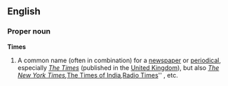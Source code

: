 {{See|times}}
==English==
===Proper noun===
'''Times'''

#A common name (often in combination) for a [[newspaper]] or [[periodical]], especially ''[[w:The Times|The Times]]'' (published in the [[United Kingdom]]), but also ''[[w:The New York Times|The New York Times]], ''[[w:The Times of India|The Times of India]]'', ''[[w:Radio Times|Radio Times]]''<!--magazine-->, etc.